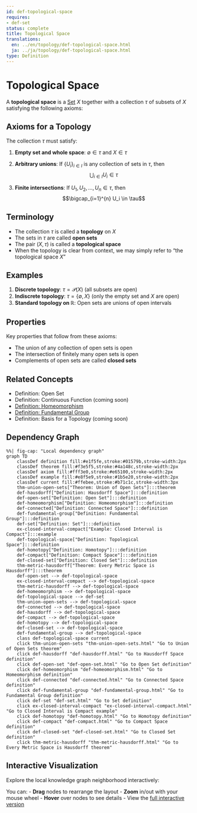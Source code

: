 ```yaml
---
id: def-topological-space
requires:
- def-set
status: complete
title: Topological Space
translations:
  en: ../en/topology/def-topological-space.html
  ja: ../ja/topology/def-topological-space.html
type: Definition
---
```


# Topological Space {#def-topological-space}

A **topological space** is a [Set](../logic-set-theory/def-set.qmd) $X$ together with a collection $\tau$ of subsets of $X$ satisfying the following axioms:

## Axioms for a Topology

The collection $\tau$ must satisfy:

1. **Empty set and whole space**: $\emptyset \in \tau$ and $X \in \tau$

2. **Arbitrary unions**: If $\{U_i\}_{i \in I}$ is any collection of sets in $\tau$, then
   $$\bigcup_{i \in I} U_i \in \tau$$

3. **Finite intersections**: If $U_1, U_2, \ldots, U_n \in \tau$, then
   $$\bigcap_{i=1}^{n} U_i \in \tau$$

## Terminology

- The collection $\tau$ is called a **topology** on $X$
- The sets in $\tau$ are called **open sets**
- The pair $(X, \tau)$ is called a **topological space**
- When the topology is clear from context, we may simply refer to "the topological space $X$"

## Examples

1. **Discrete topology**: $\tau = \mathcal{P}(X)$ (all subsets are open)
2. **Indiscrete topology**: $\tau = \{\emptyset, X\}$ (only the empty set and $X$ are open)
3. **Standard topology on $\mathbb{R}$**: Open sets are unions of open intervals

## Properties

Key properties that follow from these axioms:

- The union of any collection of open sets is open
- The intersection of finitely many open sets is open
- Complements of open sets are called **closed sets**

## Related Concepts

- Definition: Open Set
- Definition: Continuous Function (coming soon)
- [Definition: Homeomorphism](def-homeomorphism.qmd)
- [Definition: Fundamental Group](def-fundamental-group.qmd)
- Definition: Basis for a Topology (coming soon)

## Dependency Graph

```mermaid
%%| fig-cap: "Local dependency graph"
graph TD
    classDef definition fill:#e1f5fe,stroke:#01579b,stroke-width:2px
    classDef theorem fill:#f3e5f5,stroke:#4a148c,stroke-width:2px
    classDef axiom fill:#fff3e0,stroke:#e65100,stroke-width:2px
    classDef example fill:#e8f5e9,stroke:#1b5e20,stroke-width:2px
    classDef current fill:#ffebee,stroke:#b71c1c,stroke-width:3px
    thm-union-open-sets["Theorem: Union of Open Sets"]:::theorem
    def-hausdorff["Definition: Hausdorff Space"]:::definition
    def-open-set["Definition: Open Set"]:::definition
    def-homeomorphism["Definition: Homeomorphism"]:::definition
    def-connected["Definition: Connected Space"]:::definition
    def-fundamental-group["Definition: Fundamental Group"]:::definition
    def-set["Definition: Set"]:::definition
    ex-closed-interval-compact["Example: Closed Interval is Compact"]:::example
    def-topological-space["Definition: Topological Space"]:::definition
    def-homotopy["Definition: Homotopy"]:::definition
    def-compact["Definition: Compact Space"]:::definition
    def-closed-set["Definition: Closed Set"]:::definition
    thm-metric-hausdorff["Theorem: Every Metric Space is Hausdorff"]:::theorem
    def-open-set --> def-topological-space
    ex-closed-interval-compact --> def-topological-space
    thm-metric-hausdorff --> def-topological-space
    def-homeomorphism --> def-topological-space
    def-topological-space --> def-set
    thm-union-open-sets --> def-topological-space
    def-connected --> def-topological-space
    def-hausdorff --> def-topological-space
    def-compact --> def-topological-space
    def-homotopy --> def-topological-space
    def-closed-set --> def-topological-space
    def-fundamental-group --> def-topological-space
    class def-topological-space current
    click thm-union-open-sets "thm-union-open-sets.html" "Go to Union of Open Sets theorem"
    click def-hausdorff "def-hausdorff.html" "Go to Hausdorff Space definition"
    click def-open-set "def-open-set.html" "Go to Open Set definition"
    click def-homeomorphism "def-homeomorphism.html" "Go to Homeomorphism definition"
    click def-connected "def-connected.html" "Go to Connected Space definition"
    click def-fundamental-group "def-fundamental-group.html" "Go to Fundamental Group definition"
    click def-set "def-set.html" "Go to Set definition"
    click ex-closed-interval-compact "ex-closed-interval-compact.html" "Go to Closed Interval is Compact example"
    click def-homotopy "def-homotopy.html" "Go to Homotopy definition"
    click def-compact "def-compact.html" "Go to Compact Space definition"
    click def-closed-set "def-closed-set.html" "Go to Closed Set definition"
    click thm-metric-hausdorff "thm-metric-hausdorff.html" "Go to Every Metric Space is Hausdorff theorem"
```

## Interactive Visualization

Explore the local knowledge graph neighborhood interactively:

::: {.graph-viz data-id="def-topological-space" data-width="700" data-height="500"}
:::

You can:
- **Drag** nodes to rearrange the layout
- **Zoom** in/out with your mouse wheel
- **Hover** over nodes to see details
- View the [full interactive version](../../output/interactive/en/def-topological-space.html){target="_blank"}
